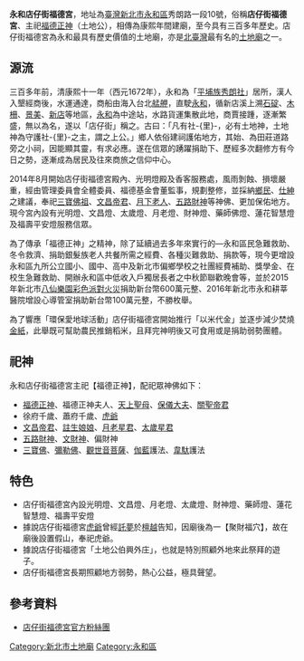 {{coord|25|00|25.18|N|121|30|49.75|E|region:TW_type:landmark|display=title}}'''永和店仔街福德宮'''，地址為[[臺灣|臺灣]][[新北市|新北市]][[永和區|永和區]]秀朗路一段10號，俗稱'''店仔街福德宮'''、主祀[[福德正神|福德正神]]（土地公），相傳為康熙年間建廟，至今具有三百多年歷史。店仔街福德宮為永和最具有歷史價值的土地廟，亦是[[北臺灣|北臺灣]]最有名的[[土地廟|土地廟]]之一。

== 源流 ==
三百多年前，清康熙十一年（西元1672年），永和為「[[平埔族|平埔族]][[秀朗社|秀朗社]]」居所，漢人入墾經商後，水運通達，商船由海入台北[[艋舺|艋舺]]，直駛[[永和區|永和]]，循新店溪上溯[[石碇|石碇]]、[[木柵|木柵]]、[[景美|景美]]、[[新店|新店]]等地區，[[永和區|永和]]為中途站，水路貨運集散此地，商賈接踵，逐漸繁盛，無以為名，遂以「店仔街」稱之。古曰：「凡有社-{里}-，必有土地神，土地神為守護社-{里}-之主，謂之上公。」鄉人依俗建祠護佑地方，其始、為田莊道路旁之小祠，因能顯其靈，有求必應。遂在信眾的踴躍捐助下、歷經多次翻修方有今日之勢，逐漸成為居民及往來商旅之信仰中心。

2014年8月開始店仔街福德宮殿內、光明燈殿及香客服務處，風雨剝蝕、損壞嚴重，經由管理委員會全體委員、福德基金會董監事，規劃整修，並採納[[鄉民|鄉民]]、[[仕紳|仕紳]]之建議，奉祀[[三寶佛|三寶佛祖]]、[[文昌帝君|文昌帝君]]、[[月下老人|月下老人]]、[[五路財神|五路財神]]等神佛、更加保佑地方。現今宮內設有光明燈、文昌燈、太歲燈、月老燈、財神燈、藥師佛燈、蓮花智慧燈及福壽平安燈服務信眾。

為了傳承「福德正神」之精神，除了延續過去多年來實行的—永和區民急難救助、冬令救濟、捐助銀髮族老人共餐所需之經費、各種災難救助、捐款等，現今更增設永和區九所公立國小、國中、高中及新北市偏鄉學校之社團經費補助、獎學金、在校生急難救助、開辦永和區中低收入戶獨居長者之中秋節聯歡晚會等，並於2015年新北市[[八仙樂園彩色派對火災|八仙樂園彩色派對火災]]捐助新台幣600萬元整、2016年新北市永和耕莘醫院增設心導管室捐助新台幣100萬元整，不勝枚舉。

為了響應「環保愛地球活動」店仔街福德宮開始推行「以米代金」並逐步減少焚燒[[金紙|金紙]]，此舉既可幫助農民推銷稻米，且拜完神明後又可食用或是捐助弱勢團體。

== 祀神 ==
永和店仔街福德宮主祀【福德正神】，配祀眾神佛如下：
* [[福德正神|福德正神]]、福德正神夫人、[[天上聖母|天上聖母]]、[[保儀大夫|保儀大夫]]、[[關聖帝君|關聖帝君]]
* 徐府千歲、蕭府千歲、[[虎爺|虎爺]]
* [[文昌帝君|文昌帝君]]、[[註生娘娘|註生娘娘]]、[[月老星君|月老星君]]、[[太歲星君|太歲星君]]
* [[五路財神|五路財神]]、[[文財神|文財神]]、偏財神
* [[三寶佛|三寶佛]]、[[彌勒佛|彌勒佛]]、[[觀世音菩薩|觀世音菩薩]]、[[伽藍|伽藍]]護法、[[韋馱|韋馱]]護法

== 特色 ==
* 店仔街福德宮內設光明燈、文昌燈、月老燈、太歲燈、財神燈、藥師燈、蓮花智慧燈、福壽平安燈
* 據說店仔街福德宮[[虎爺|虎爺]]曾經[[託夢|託夢]]於[[檀越|檀越]]告知，因廟後為一【聚財福穴】，故在廟後設置假山，奉祀虎爺。
* 據說店仔街福德宮「土地公伯興外庄」，也就是特別照顧外地來此祭拜的遊子。
* 店仔街福德宮長期照顧地方弱勢，熱心公益，極具聲望。

==參考資料==
*[https://www.facebook.com/TEL29256668/ 店仔街福德宮官方粉絲團]


[[Category:新北市土地廟|Category:新北市土地廟]]
[[Category:永和區|Category:永和區]]